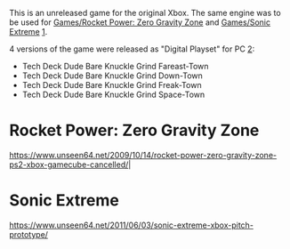 This is an unreleased game for the original Xbox.
The same engine was to be used for [[Games/Rocket Power: Zero Gravity Zone]] and [[Games/Sonic Extreme]] [https://www.youtube.com/watch?v=H6lXV1YNjVA].

4 versions of the game were released as "Digital Playset" for PC [https://www.youtube.com/watch?v=s4yIQkU5PZs]:

* Tech Deck Dude Bare Knuckle Grind Fareast-Town
* Tech Deck Dude Bare Knuckle Grind Down-Town
* Tech Deck Dude Bare Knuckle Grind Freak-Town
* Tech Deck Dude Bare Knuckle Grind Space-Town

= Rocket Power: Zero Gravity Zone =

https://www.unseen64.net/2009/10/14/rocket-power-zero-gravity-zone-ps2-xbox-gamecube-cancelled/|

= Sonic Extreme =

https://www.unseen64.net/2011/06/03/sonic-extreme-xbox-pitch-prototype/